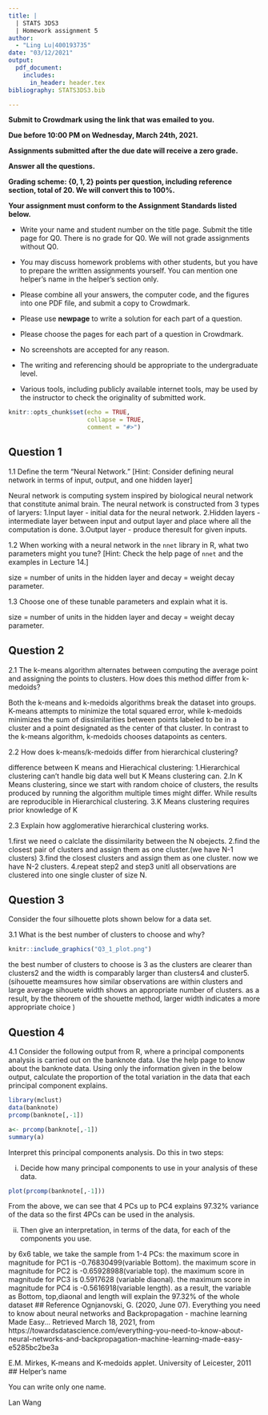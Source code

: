 ---
title: |
  | STATS 3DS3
  | Homework assignment 5
author: 
  - "Ling Lu|400193735"
date: "03/12/2021"
output: 
  pdf_document:
    includes:
      in_header: header.tex
bibliography: STATS3DS3.bib

---

**Submit to Crowdmark using the link that was emailed to you.**

**Due before 10:00 PM on Wednesday, March 24th, 2021.**

**Assignments submitted after the due date will receive a zero grade.**

**Answer all the questions.** 

**Grading scheme: $\left\lbrace 0, 1, 2\right\rbrace$ points per question, including reference section, total of 20. We will convert this to 100\%.** 

**Your assignment must conform to the Assignment Standards listed below.**

* Write your name and student number on the title page. Submit the title page for Q0. There is no grade for Q0. We will not grade assignments without Q0. 

* You may discuss homework problems with other students, but you have to prepare the written assignments yourself. You can mention one helper's name in the helper's section only. 

* Please combine all your answers, the computer code, and the figures into one PDF file, and submit a copy to Crowdmark.

* Please use **newpage** to write a solution for each part of a question.

* Please choose the pages for each part of a question in Crowdmark. 

* No screenshots are accepted for any reason.

* The writing and referencing should be appropriate to the undergraduate level.

* Various tools, including publicly available internet tools, may be used by the instructor to check the originality of submitted work.



\newpage

```{r setup, include=FALSE}
knitr::opts_chunk$set(echo = TRUE, 
                      collapse = TRUE, 
                      comment = "#>")
```

\newpage

## Question 1

1.1 Define the term "Neural Network."
[Hint: Consider defining neural network in terms of input, output, and one hidden layer]

Neural network is computing system inspired by biological neural network that constitute animal brain.
The neural network is constructed from 3 types of laryers:
1.Input layer - initial data for the neural network.
2.Hidden layers - intermediate layer between input and output layer and place where all the computation is done.
3.Output layer -  produce theresult for given inputs.

\newpage

1.2 When working with a neural network in the `nnet` library in R, what two parameters might you tune?
[Hint: Check the help page of `nnet` and the examples in Lecture 14.]

size = number of units in the hidden layer and decay = weight decay parameter.


\newpage

1.3 Choose one of these tunable parameters and explain what it is.

size = number of units in the hidden layer and decay = weight decay parameter.

\newpage
## Question 2

2.1 The k-means algorithm alternates between computing the average point and assigning the points to clusters. How does this method differ from k-medoids?


Both the k-means and k-medoids algorithms break the dataset into groups. K-means attempts to minimize the total squared error, while k-medoids minimizes the sum of dissimilarities between points labeled to be in a cluster and a point designated as the center of that cluster. In contrast to the k-means algorithm, k-medoids chooses datapoints as centers.
\newpage

2.2 How does k-means/k-medoids differ from hierarchical clustering?


difference between K means and Hierachical clustering:
1.Hierarchical clustering can’t handle big data well but K Means clustering can.
2.In K Means clustering, since we start with random choice of clusters, the results produced by running the algorithm multiple times might differ. While results are reproducible in Hierarchical clustering.
3.K Means clustering requires prior knowledge of K
\newpage

2.3 Explain how agglomerative hierarchical clustering works.

1.first we need o calclate the dissimilarity between the N obejects.
2.find the closest pair of clusters and assign them as one cluster.(we have N-1 clusters)
3.find the closest clusters and assign them as one cluster. now we have N-2 clusters.
4.repeat step2 and step3 unitl all observations are clustered into one single cluster of size N.

\newpage
## Question 3

Consider the four silhouette plots shown below for a data set.

3.1 What is the best number of clusters to choose and why?

```{r out.width="100%", fig.align="center", echo=FALSE, warning=FALSE, message=FALSE}
knitr::include_graphics("Q3_1_plot.png")

```

the best number of clusters to choose is 3 as the clusters are clearer than clusters2 and the width is comparably larger than clusters4 and cluster5.(sihouette meamsures how similar observations are within clusters and large average sihouete width shows an appropriate number of clusters. as a result, by the theorem of the shouette method, larger width indicates a more appropriate choice ) 

\newpage

## Question 4

4.1 Consider the following output from R, where a principal components analysis is carried out on the banknote data. Use the help page to know about the banknote data. Using only the information given in the below output, calculate the proportion of the total variation in the data that each principal component explains.


```{r}
library(mclust)
data(banknote)
prcomp(banknote[,-1])
```
```{r}
a<- prcomp(banknote[,-1])
summary(a)
```

\newpage
4.2 Interpret this principal components analysis. Do this in two steps:

(i) Decide how many principal components to use in your analysis of these data.
```{r}
plot(prcomp(banknote[,-1]))
```
From the above, we can see that 4 PCs up to PC4 explains 97.32% variance of the data so the first 4PCs can be used in the analysis.

(ii) Then give an interpretation, in terms of the data, for each of the components you use.

by 6x6 table, we take the sample from 1-4 PCs:
the maximum score in magnitude for PC1 is -0.76830499(variable Bottom).
the maximum score in magnitude for PC2 is -0.65928988(variable top).
the maximum score in magnitude for PC3 is 0.5917628 (variable diaonal).
the maximum score in magnitude for PC4 is -0.5616918(variable length).
as a result, the variable as Bottom, top,diaonal and length will explain the 97.32% of the whole dataset
\newpage
## Reference
Ognjanovski, G. (2020, June 07). Everything you need to know about neural networks and Backpropagation - machine learning Made Easy... Retrieved March 18, 2021, from https://towardsdatascience.com/everything-you-need-to-know-about-neural-networks-and-backpropagation-machine-learning-made-easy-e5285bc2be3a

E.M. Mirkes, K-means and K-medoids applet. University of Leicester, 2011
\newpage
## Helper's name

You can write only one name.

Lan Wang